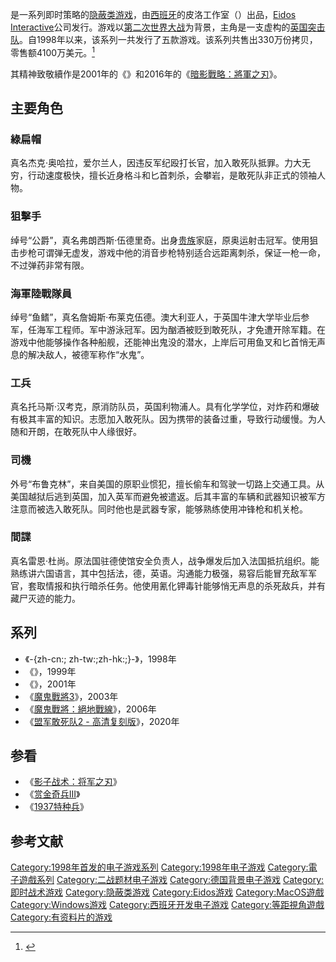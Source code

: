 {{noteTA
|G1=Games
|T=zh-hant:魔鬼戰將系列; zh-hans:盟军敢死队系列;
|1=zh-hant:魔鬼戰將; zh-hans:盟军敢死队;
|2=zh-hant:魔鬼戰將：萬夫莫敵;zh-hans:盟军敢死队：使命召唤;
|3=zh-hant:魔鬼戰將2;zh-hans:盟军敢死队2：勇往直前;
|4=zh-hant:魔鬼戰將3; zh-hans:盟军敢死队3：目标柏林
|5=zh-hant:魔鬼戰將：絕地戰線; zh-hans:盟军敢死队：打击力量
}}
{{Infobox video game series
| title                  = 魔鬼戰將系列 
| image                  = 
| caption                = 
| platforms              = [[Microsoft_Windows|Windows]], [[PlayStation_2|PlayStation 2]], [[Xbox|Xbox]]
| platform of origin     = 
| developer              = Pyro Studios
| publisher              = {{vgrelease||[[Eidos_Interactive|Eidos Interactive]]|CN|[[北京新天地|北京新天地]]}}
| genre                  = 即時戰略
| spinoffs               = 
| first release version  = -{zh-cn:''[[盟军敢死队：深入敌后|盟军敢死队：深入敌后]]''; zh-tw:''[[魔鬼戰將_(遊戲)|魔鬼戰將]]'';zh-hk:''[[魔鬼戰將_(遊戲)|魔鬼戰將]]''}-
| first release date     = 1998/7/1
<p>系统配置要求：<br>225MB非压缩空余[[硬盘|硬盘]]空间</p>
| latest release version = ''[[魔鬼戰將：絕地戰線|魔鬼戰將：絕地戰線]]''
| latest release date    = 2006/4/17
}}
{{Vgsname|1=魔鬼戰將系列|en=Commandos|cn=盟军敢死队系列|tw=魔鬼戰將系列|hk=tw}}是一系列即时策略的[[隐蔽类游戏|隐蔽类游戏]]，由[[西班牙|西班牙]]的皮洛工作室（{{Link-en|Pyro Studios}}）出品，[[Eidos_Interactive|Eidos Interactive]]公司发行。游戏以[[第二次世界大战|第二次世界大战]]为背景，主角是一支虚构的[[英国突击队|英国突击队]]。自1998年以来，该系列一共发行了五款游戏。该系列共售出330万份拷贝，零售额4100万美元。<ref name="scigames">{{cite web|url=http://corporate.sci.co.uk/Who_we_are/brandportfolio.aspx |archiveurl=https://web.archive.org/web/20080122112402/http://corporate.sci.co.uk/Who_we_are/brandportfolio.aspx |archivedate=2008-01-22 |title=Brand Portfolio |publisher=[[SCi|SCi]] |accessdate=2009-03-21 |deadurl=yes }}</ref>

其精神致敬續作是2001年的《{{le|赏金奇兵：西部通缉令|Desperados: Wanted Dead or Alive|赏金奇兵}}》和2016年的《[[暗影戰略：將軍之刃|暗影戰略：將軍之刃]]》。

==主要角色==
===綠扁帽===
真名杰克·奥哈拉，爱尔兰人，因违反军纪殴打长官，加入敢死队抵罪。力大无穷，行动速度极快，擅长近身格斗和匕首刺杀，会攀岩，是敢死队非正式的领袖人物。

===狙擊手===
绰号“公爵”，真名弗朗西斯·伍德里奇。出身[[贵族|贵族]]家庭，原奥运射击冠军。使用狙击步枪可谓弹无虚发，游戏中他的消音步枪特别适合远距离刺杀，保证一枪一命，不过弹药非常有限。

===海軍陸戰隊員===
绰号“鱼鳍”，真名詹姆斯·布莱克伍德。澳大利亚人，于英国牛津大学毕业后参军，任海军工程师。军中游泳冠军。因为酗酒被贬到敢死队，才免遭开除军籍。在游戏中他能够操作各种船舰，还能神出鬼没的潜水，上岸后可用鱼叉和匕首悄无声息的解决敌人，被德军称作“水鬼”。

===工兵===
真名托马斯·汉考克，原消防队员，英国利物浦人。具有化学学位，对炸药和爆破有极其丰富的知识。志愿加入敢死队。因为携带的装备过重，导致行动缓慢。为人随和开朗，在敢死队中人缘很好。

===司機===
外号“布鲁克林”，来自美国的原职业惯犯，擅长偷车和驾驶一切路上交通工具。从美国越狱后逃到英国，加入英军而避免被遣返。后其丰富的车辆和武器知识被军方注意而被选入敢死队。同时他也是武器专家，能够熟练使用冲锋枪和机关枪。

===間諜===
真名雷恩·杜尚。原法国驻德使馆安全负责人，战争爆发后加入法国抵抗组织。能熟练讲六国语言，其中包括法，德，英语。沟通能力极强，易容后能冒充敌军军官，套取情报和执行暗杀任务。他使用氰化钾毒针能够悄无声息的杀死敌兵，并有藏尸灭迹的能力。

==系列==
*《-{zh-cn:{{le|盟军敢死队：深入敌后|Commandos: Behind Enemy Lines}}; zh-tw:{{le|魔鬼戰將 (遊戲)|Commandos: Behind Enemy Lines|魔鬼戰將}};zh-hk:{{le|魔鬼戰將 (遊戲)|Commandos: Behind Enemy Lines|魔鬼戰將}};}-》，1998年
*《{{Link-ru|魔鬼戰將：萬夫莫敵|Commandos: Beyond the Call of Duty}}》，1999年
*《{{le|魔鬼戰將2|Commandos 2: Men of Courage}}》，2001年
*《[[魔鬼戰將3|魔鬼戰將3]]》，2003年
*《[[魔鬼戰將：絕地戰線|魔鬼戰將：絕地戰線]]》，2006年
*《[[盟军敢死队2_-_高清复刻版|盟军敢死队2 - 高清复刻版]]》，2020年

==参看==
*《[[影子战术：将军之刃|影子战术：将军之刃]]》
*《[[赏金奇兵III|赏金奇兵III]]》
*《[[1937特種兵之敵後武工隊|1937特种兵]]》

==参考文献==
{{reflist}}

{{DEFAULTSORT:Commandos}}
[[Category:1998年首发的电子游戏系列|Category:1998年首发的电子游戏系列]]
[[Category:1998年电子游戏|Category:1998年电子游戏]]
[[Category:電子遊戲系列|Category:電子遊戲系列]]
[[Category:二战题材电子游戏|Category:二战题材电子游戏]]
[[Category:德国背景电子游戏|Category:德国背景电子游戏]]
[[Category:即时战术游戏|Category:即时战术游戏]]
[[Category:隐蔽类游戏|Category:隐蔽类游戏]]
[[Category:Eidos游戏|Category:Eidos游戏]]
[[Category:MacOS遊戲|Category:MacOS遊戲]]
[[Category:Windows游戏|Category:Windows游戏]]
[[Category:西班牙开发电子游戏|Category:西班牙开发电子游戏]]
[[Category:等距視角遊戲|Category:等距視角遊戲]]
[[Category:有资料片的游戏|Category:有资料片的游戏]]